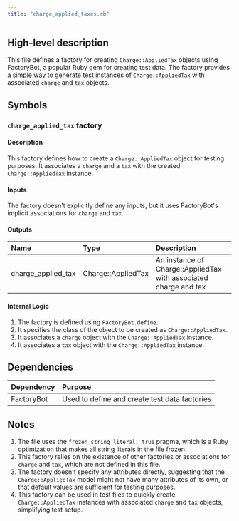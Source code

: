 ```yaml
---
title: "charge_applied_taxes.rb"
---
```


## High-level description
This file defines a factory for creating `Charge::AppliedTax` objects using FactoryBot, a popular Ruby gem for creating test data. The factory provides a simple way to generate test instances of `Charge::AppliedTax` with associated `charge` and `tax` objects.

## Symbols

### `charge_applied_tax` factory
#### Description
This factory defines how to create a `Charge::AppliedTax` object for testing purposes. It associates a `charge` and a `tax` with the created `Charge::AppliedTax` instance.

#### Inputs
The factory doesn't explicitly define any inputs, but it uses FactoryBot's implicit associations for `charge` and `tax`.

#### Outputs
| Name | Type | Description |
|:-----|:-----|:------------|
| charge_applied_tax | Charge::AppliedTax | An instance of Charge::AppliedTax with associated charge and tax |

#### Internal Logic
1. The factory is defined using `FactoryBot.define`.
2. It specifies the class of the object to be created as `Charge::AppliedTax`.
3. It associates a `charge` object with the `Charge::AppliedTax` instance.
4. It associates a `tax` object with the `Charge::AppliedTax` instance.

## Dependencies
| Dependency | Purpose |
|:-----------|:--------|
| FactoryBot | Used to define and create test data factories |

## Notes
1. The file uses the `frozen_string_literal: true` pragma, which is a Ruby optimization that makes all string literals in the file frozen.
2. This factory relies on the existence of other factories or associations for `charge` and `tax`, which are not defined in this file.
3. The factory doesn't specify any attributes directly, suggesting that the `Charge::AppliedTax` model might not have many attributes of its own, or that default values are sufficient for testing purposes.
4. This factory can be used in test files to quickly create `Charge::AppliedTax` instances with associated `charge` and `tax` objects, simplifying test setup.